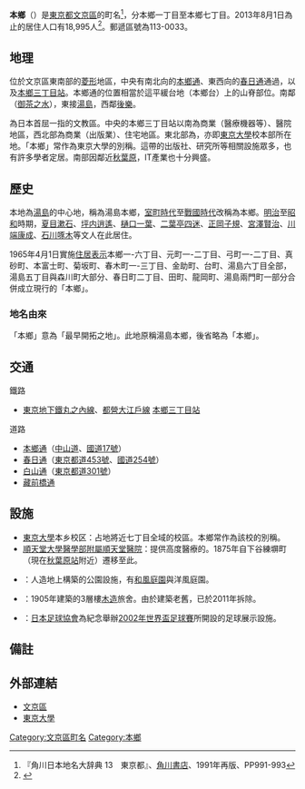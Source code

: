 {{Pathnav|日本|東京都|文京區|'''本鄉'''|hide=1|frame=1}}
{{Infobox Settlement
|official_name = 本鄉
|native_name =
|settlement_type = [[町|町]]
|image_skyline = Hongosanchome-Sta-1.JPG
|imagesize = 250px
|image_caption = [[東京地下鐵|東京地下鐵]][[本鄉三丁目站|本鄉三丁目站]]
|image_flag =
|image_seal =
| image_map =
| map_caption =
|subdivision_type = [[國家|國家]]
|subdivision_type1 = [[都道府縣|都道府縣]]
|subdivision_name = [[File:Flag_of_Japan.svg|border]] [[日本|日本]]
|subdivision_name1 = [[File:Flag_of_Tokyo_Prefecture.svg|25px]] [[東京都|東京都]]
|subdivision_type2 = [[東京都區部|特別區]]
|subdivision_name2 = [[File:Flag_of_Bunkyo,_Tokyo.svg|25px]] [[文京區|文京區]]
|subdivision_type3 = [[地域|地域]]
|subdivision_name3 = 本鄉地域
|established_title =
|established_date =
|government_type =
|leader_title =
|leader_name =
|area_magnitude =
|area_total_sq_mi =
|area_total_km2 = 1.364
|area_land_sq_mi =
|area_land_km2 =
|area_urban_sq_mi =
|area_urban_km2 =
|area_metro_km2 =
|area_metro_sq_mi =
|population_as_of= 2013年8月1日
|population_footnotes =
|population_total = 18995
|population_urban =
|population_metro =
|population_density_sq_mi =
|population_density_km2 = 13925.95
| timezone = [[日本標準時間|JST]]
| utc_offset = +9
|timezone_DST =
|utc_offset_DST =
|latd=|latm=|lats=|latNS=
|longd=|longm=|longs=|longEW=
|elevation_footnotes=
|elevation_m =
|elevation_ft =
|postal_code_type = [[郵遞區號|郵遞區號]]
|postal_code = 113-0033
|area_code =
|website =
|footnotes =
}}
'''本鄉'''（{{jpn|j=本郷|hg=ほんごう|rm=Hongō|f=y}}）是[[東京都|東京都]][[文京區|文京區]]的町名<ref name="kado">『角川日本地名大辞典 13　東京都』、[[角川書店|角川書店]]、1991年再版、PP991-993</ref>，分本鄉一丁目至本鄉七丁目。2013年8月1日為止的居住人口有18,995人<ref>{{Cite web |url=http://www.city.bunkyo.lg.jp/sosiki_busyo_kumin_jigyou_toukei_zinko.html |title=町丁別世帯・人口（住民基本台帳）（毎月1日現在） |accessdate=2013-08-07 |archive-date=2013-05-13 |archive-url=https://web.archive.org/web/20130513181532/http://www.city.bunkyo.lg.jp/sosiki_busyo_kumin_jigyou_toukei_zinko.html |dead-url=yes }}</ref>。郵遞區號為113-0033。

== 地理 ==
位於文京區東南部的[[菱形|菱形]]地區，中央有南北向的[[本鄉通|本鄉通]]、東西向的[[春日通|春日通]]通過，以及[[本鄉三丁目站|本鄉三丁目站]]。本鄉通的位置相當於這平緩台地（本鄉台）上的山脊部位。南鄰{{link-ja|外濠 (東京都)|外濠 (東京都)|外濠}}（[[御茶之水|御茶之水]]），東接[[湯島|湯島]]，西鄰[[後樂|後樂]]。

為日本首屈一指的文教區。中央的本鄉三丁目站以南為商業（醫療機器等）、醫院地區，西北部為商業（出版業）、住宅地區。東北部為{{link-ja|東京大學本鄉地區校區|東京大学本郷地区キャンパス}}，亦即[[東京大學|東京大學]]校本部所在地。「本鄉」常作為東京大學的別稱。這帶的出版社、研究所等相關設施眾多，也有許多學者定居。南部因鄰近[[秋葉原|秋葉原]]，IT產業也十分興盛。

== 歷史 ==
本地為[[湯島|湯島]]的中心地，稱為湯島本鄉，[[室町時代|室町時代]]至[[戰國時代_(日本)|戰國時代]]改稱為本鄉。[[明治|明治]]至[[昭和|昭和]]時期，[[夏目漱石|夏目漱石]]、[[坪内逍遙|坪内逍遙]]、[[樋口一葉|樋口一葉]]、[[二葉亭四迷|二葉亭四迷]]、[[正岡子規|正岡子規]]、[[宮澤賢治|宮澤賢治]]、[[川端康成|川端康成]]、[[石川啄木|石川啄木]]等文人在此居住。

1965年4月1日實施[[住居表示|住居表示]]本鄉一-六丁目、元町一-二丁目、弓町一-二丁目、真砂町、本富士町、菊坂町、春木町一-三丁目、金助町、台町、湯島六丁目全部，湯島五丁目與森川町大部分、春日町二丁目、田町、龍岡町、湯島兩門町一部分合併成立現行的「本鄉」。

=== 地名由來 ===
「本鄉」意為「最早開拓之地」。此地原稱湯島本鄉，後省略為「本鄉」。

== 交通 ==
;鐵路
*[[東京地下鐵丸之內線|東京地下鐵丸之內線]]、[[都營地下鐵大江戶線|都營大江戶線]] [[本鄉三丁目站|本鄉三丁目站]]
;道路
*[[本鄉通|本鄉通]]（[[中山道|中山道]]、[[國道17號|國道17號]]）
*[[春日通|春日通]]（[[東京都道453號本鄉龜戶線|東京都道453號]]、[[國道254號|國道254號]]）
*[[白山通|白山通]]（[[東京都道301號白山祝田田町線|東京都道301號]]）
*[[藏前橋通|藏前橋通]]

== 設施 ==
*[[東京大學|東京大學]]本乡校区：占地將近七丁目全域的校區。本鄉常作為該校的別稱。
*[[順天堂大學醫學部附屬順天堂醫院|順天堂大學醫學部附屬順天堂醫院]]：提供高度醫療的{{link-ja|特定機能醫院|特定機能病院}}。1875年自下谷練塀町（現在[[秋葉原站|秋葉原站]]附近）遷移至此。
*{{link-ja|本鄉給水所公苑|本郷給水所公苑}}：人造地上構築的公園設施，有[[和風庭園|和風庭園]]與洋風庭園。
*{{link-ja|本鄉館|本郷館}}：1905年建築的3層樓[[木造軸組構法|木造]]旅舍。由於建築老舊，已於2011年拆除。
*{{link-ja|日本足球博物館|日本サッカーミュージアム}}：[[日本足球協會|日本足球協會]]為紀念舉辦[[2002年世界盃足球賽|2002年世界盃足球賽]]所開設的足球展示設施。

== 備註 ==
{{reflist}}

== 外部連結 ==
{{commonscat|Hongō, Tokyo}}
*[http://www.city.bunkyo.lg.jp/ 文京區] {{Wayback|url=http://www.city.bunkyo.lg.jp/ |date=20130723025919 }}
*[http://www.u-tokyo.ac.jp/ 東京大學] {{Wayback|url=http://www.u-tokyo.ac.jp/ |date=20201211140401 }}

{{文京區的町名}}
{{DEFAULTSORT:Hongo}}
[[Category:文京區町名|Category:文京區町名]]
[[Category:本鄉|Category:本鄉]]